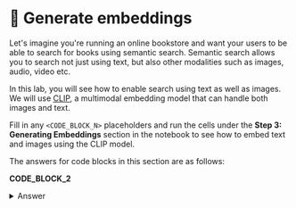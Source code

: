 # 👐 Generate embeddings

Let's imagine you're running an online bookstore and want your users to be able to search for books using semantic search. Semantic search allows you to search not just using text, but also other modalities such as images, audio, video etc.

In this lab, you will see how to enable search using text as well as images. We will use [CLIP](https://huggingface.co/sentence-transformers/clip-ViT-B-32), a multimodal embedding model that can handle both images and text.

Fill in any `<CODE_BLOCK_N>` placeholders and run the cells under the **Step 3: Generating Embeddings** section in the notebook to see how to embed text and images using the CLIP model.

The answers for code blocks in this section are as follows:

**CODE_BLOCK_2**

<details>
<summary>Answer</summary>
<div>

```python
embedding_model.encode(image).tolist()
```

</div>
</details>